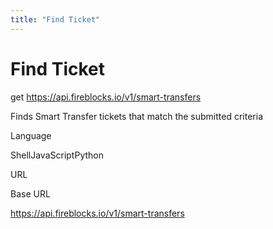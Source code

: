 ```yaml
---
title: "Find Ticket"
---
```

  
  # Find Ticket

get https://api.fireblocks.io/v1/smart-transfers

Finds Smart Transfer tickets that match the submitted criteria

Language

ShellJavaScriptPython

URL

Base URL

https://api.fireblocks.io/v1/smart-transfers